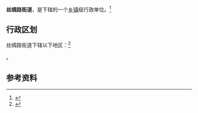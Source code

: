 {{中国乡级行政区|37/03/06/001/000}}

'''丝绸路街道'''，是{{PRC admin/fullname|37/03/06/001/000|3}}下辖的一个[[乡镇|乡镇]]级行政单位。<ref>{{PRC admin/ref sgc|{{PRC admin/parent|37/03/06/001/000}}}}</ref>

== 行政区划 ==

丝绸路街道下辖以下地区：<ref>{{PRC admin/ref sgc|37/03/06/001/000}}</ref>

{{PRC admin/children|37/03/06/001/000}}。

== 参考资料 ==

{{reflist}}

{{PRC admin/navcat|37/03/06/001/000}}
{{山东行政区划小作品}}